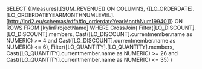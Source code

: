 SELECT {[Measures].[SUM_REVENUE]} ON COLUMNS,
{[LO_ORDERDATE].[LO_ORDERDATEYEARMONTHNUMLEVEL].[<http://lod2.eu/schemas/rdfh#lo_orderdateYearMonthNum199401>]} ON ROWS
FROM [kylinProjectName]
WHERE CrossJoin(
  Filter([LO_DISCOUNT].[LO_DISCOUNT].members, Cast([LO_DISCOUNT].currentmember.name as NUMERIC) >= 4 and Cast([LO_DISCOUNT].currentmember.name as NUMERIC) <= 6),
  Filter([LO_QUANTITY].[LO_QUANTITY].members, Cast([LO_QUANTITY].currentmember.name as NUMERIC) >= 26 and Cast([LO_QUANTITY].currentmember.name as NUMERIC) <= 35)
)
